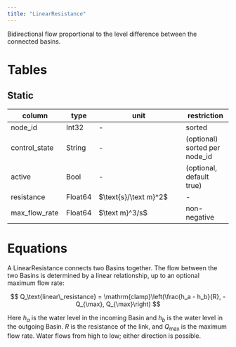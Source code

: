 ```yaml
---
title: "LinearResistance"
---
```


Bidirectional flow proportional to the level difference between the connected basins.

# Tables

## Static

column        | type    | unit                  | restriction
------------- | ------- | --------------------- | -----------
node_id       | Int32   | -                     | sorted
control_state | String  | -                     | (optional) sorted per node_id
active        | Bool    | -                     | (optional, default true)
resistance    | Float64 | $\text{s}/\text m}^2$ | -
max_flow_rate | Float64 | $\text m}^3/s$        | non-negative

# Equations

A LinearResistance connects two Basins together.
The flow between the two Basins is determined by a linear relationship, up to an optional maximum flow rate:

$$
Q_\text{linear\_resistance} = \mathrm{clamp}\left(\frac{h_a - h_b}{R}, -Q_{\max}, Q_{\max}\right)
$$

Here $h_a$ is the water level in the incoming Basin and $h_b$ is the water level in the outgoing Basin.
$R$ is the resistance of the link, and $Q_{\max}$ is the maximum flow rate.
Water flows from high to low; either direction is possible.
